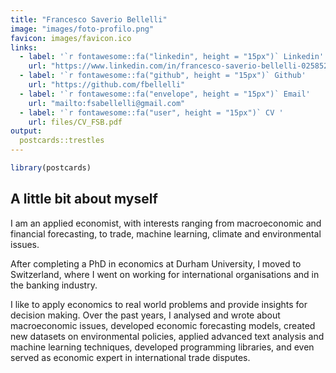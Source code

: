 ---
title: "Francesco Saverio Bellelli"
image: "images/foto-profilo.png"
favicon: images/favicon.ico
links:
  - label: '`r fontawesome::fa("linkedin", height = "15px")` Linkedin'
    url: "https://www.linkedin.com/in/francesco-saverio-bellelli-025852183/"
  - label: '`r fontawesome::fa("github", height = "15px")` Github'
    url: "https://github.com/fbellelli"
  - label: '`r fontawesome::fa("envelope", height = "15px")` Email'
    url: "mailto:fsabellelli@gmail.com"
  - label: '`r fontawesome::fa("user", height = "15px")` CV '
    url: files/CV_FSB.pdf
output:
  postcards::trestles
---

```{r include=FALSE}
library(postcards)
```
 
## A little bit about myself

I am an applied economist, with interests ranging from macroeconomic and financial forecasting, to trade, machine learning, climate and environmental issues. 

After completing a PhD in economics at Durham University, I moved to Switzerland, where I went on working for international organisations and in the banking industry. 

I like to apply economics to real world problems and provide insights for decision making. Over the past years, I analysed and wrote about macroeconomic issues, developed economic forecasting models, created new datasets on environmental policies, applied advanced text analysis and machine learning techniques, developed programming libraries, and even served as economic expert in international trade disputes.



